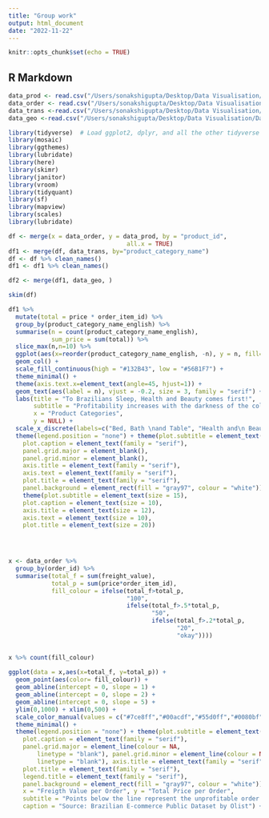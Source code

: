 ```yaml
---
title: "Group work"
output: html_document
date: "2022-11-22"
---
```


```r
knitr::opts_chunk$set(echo = TRUE)
```

## R Markdown
```r

data_prod <- read.csv("/Users/sonakshigupta/Desktop/Data Visualisation/Data Visualisation/Olist_Dataset/olist_products_dataset.csv")
data_order <- read.csv("/Users/sonakshigupta/Desktop/Data Visualisation/Data Visualisation/Olist_Dataset/olist_order_items_dataset.csv")
data_trans <-read.csv("/Users/sonakshigupta/Desktop/Data Visualisation/Data Visualisation/Olist_Dataset/product_category_name_translation.csv")
data_geo <-read.csv("/Users/sonakshigupta/Desktop/Data Visualisation/Data Visualisation/Olist_Dataset/olist_geolocation_dataset.csv")

```
```r
library(tidyverse)  # Load ggplot2, dplyr, and all the other tidyverse packages
library(mosaic)
library(ggthemes)
library(lubridate)
library(here)
library(skimr)
library(janitor)
library(vroom)
library(tidyquant)
library(sf)
library(mapview)
library(scales)
library(lubridate)

```
```r

df <- merge(x = data_order, y = data_prod, by = "product_id",
                                 all.x = TRUE)
df1 <- merge(df, data_trans, by="product_category_name")
df <- df %>% clean_names()
df1 <- df1 %>% clean_names()

df2 <- merge(df1, data_geo, )

skim(df)

```

```r
df1 %>% 
  mutate(total = price * order_item_id) %>% 
  group_by(product_category_name_english) %>% 
  summarise(n = count(product_category_name_english),
            sum_price = sum(total)) %>%
  slice_max(n,n=10) %>% 
  ggplot(aes(x=reorder(product_category_name_english, -n), y = n, fill=sum_price)) +
  geom_col() +
  scale_fill_continuous(high = "#132B43", low = "#56B1F7") +
  theme_minimal() +
  theme(axis.text.x=element_text(angle=45, hjust=1)) +
  geom_text(aes(label = n), vjust = -0.2, size = 3, family = "serif") +
  labs(title = "To Brazilians Sleep, Health and Beauty comes first!",
       subtitle = "Profitability increases with the darkness of the colour",
       x = "Product Categories",
       y = NULL) +
  scale_x_discrete(labels=c("Bed, Bath \nand Table", "Health and\n Beauty", "Sports and Leisure", "Furniture and Decor", "Computers \nand accesories", "Housewares","Watches and gifts","Telephones","Garden Tools","Auto")) +
  theme(legend.position = "none") + theme(plot.subtitle = element_text(family = "serif"),
    plot.caption = element_text(family = "serif"),
    panel.grid.major = element_blank(),
    panel.grid.minor = element_blank(),
    axis.title = element_text(family = "serif"),
    axis.text = element_text(family = "serif"),
    plot.title = element_text(family = "serif"),
    panel.background = element_rect(fill = "gray97", colour = "white"))+labs(caption = "Source: Brazilian E-commerce Public Dataset by Olist") +
    theme(plot.subtitle = element_text(size = 15),
    plot.caption = element_text(size = 10),
    axis.title = element_text(size = 12),
    axis.text = element_text(size = 10),
    plot.title = element_text(size = 20))


  
```



```r
x <- data_order %>% 
  group_by(order_id) %>% 
  summarise(total_f = sum(freight_value),
            total_p = sum(price*order_item_id),
            fill_colour = ifelse(total_f>total_p,
                                 "100",
                                 ifelse(total_f>.5*total_p,
                                        "50",
                                        ifelse(total_f>.2*total_p,
                                               "20",
                                               "okay"))))

                                                     
x %>% count(fill_colour)
  
ggplot(data = x,aes(x=total_f, y=total_p)) +
  geom_point(aes(color= fill_colour)) +
  geom_abline(intercept = 0, slope = 1) +
  geom_abline(intercept = 0, slope = 2) +
  geom_abline(intercept = 0, slope = 5) +
  ylim(0,1000) + xlim(0,500) +
  scale_color_manual(values = c("#7ce8ff","#00acdf","#55d0ff","#0080bf")) +
  theme_minimal() +
  theme(legend.position = "none") + theme(plot.subtitle = element_text(family = "serif"),
    plot.caption = element_text(family = "serif"),
    panel.grid.major = element_line(colour = NA,
        linetype = "blank"), panel.grid.minor = element_line(colour = NA,
        linetype = "blank"), axis.title = element_text(family = "serif"),
    plot.title = element_text(family = "serif"),
    legend.title = element_text(family = "serif"),
    panel.background = element_rect(fill = "gray97", colour = "white")) +labs(title = "About 50% of Orders are Profitable, if Olist takes 20% of the Revenue Share",
    x = "Freigth Value per Order", y = "Total Price per Order",
    subtitle = "Points below the line represent the unprofitable order for 20%, 50% and 100% revenue share",
    caption = "Source: Brazilian E-commerce Public Dataset by Olist") + theme(axis.text = element_text(family = "serif"))

```



